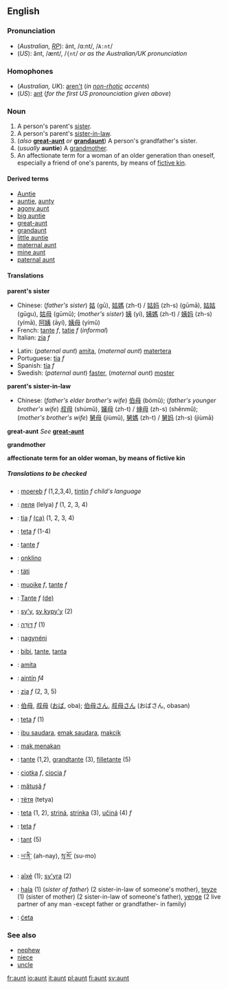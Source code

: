 ==English==
===Pronunciation===
*(''Australian, [[RP]]''): änt, /ɑ:nt/, /<tt>A:nt</tt>/
*(''US''): ănt, /ænt/, /<tt>{nt</tt>/ ''or as the Australian/UK pronunciation''

===Homophones===
*(''Australian, UK''): [[aren't]] (''in [[non-rhotic]] accents'')
*(''US''): [[ant]] (''for the first US pronounciation given above'')

===Noun===
{{en-noun-reg}}

#A person's parent's [[sister]].
#A person's parent's [[sister-in-law]].
#(''also'' '''[[great-aunt]]''' ''or'' '''[[grandaunt]]''') A person's grandfather's sister.
#(''usually'' '''auntie''') A [[grandmother]].
#An affectionate term for a woman of an older generation than oneself, especially a friend of one's parents, by means of [[fictive kin]].

====Derived terms====
*[[Auntie]]<!--nickname of the BBC-->
*[[auntie]], [[aunty]]
*[[agony aunt]]
*[[big auntie]] 
*[[great-aunt]]
*[[grandaunt]]
*[[little auntie]]
*[[maternal aunt]]
*[[mine aunt]]<!--#{{vulgar}} (''cant'') Mine aunt; a bawd or procuress: a title of eminence for the senior dells, who serve for instructresses, midwives, &c. for the [[dell]]s.-->
*[[paternal aunt]]

====Translations====
'''parent's sister'''
{{top}}
*Chinese: (''father's sister'') [[姑]] (gū), [[姑媽]] (zh-t) / [[姑妈]] (zh-s) (gūmā), [[姑姑]] (gūgu), [[姑母]] (gūmǔ); (''mother's sister'') [[姨]] (yí), [[姨媽]] (zh-t) / [[姨妈]] (zh-s) (yímā), [[阿姨]] (āyí), [[姨母]] (yímǔ) 
*French: [[tante]] ''f'', [[tatie]] ''f'' (''informal'')
*Italian: [[zia]] ''f''
{{mid}}
*Latin: (''paternal aunt'') [[amita]], (''maternal aunt'') [[matertera]]
*Portuguese: [[tia]] ''f''
*Spanish: [[tía]] ''f''
*Swedish: (''paternal aunt'') [[faster#Swedish|faster]], (''maternal aunt'') [[moster]]
{{bottom}}

'''parent's sister-in-law'''
{{top}}
*Chinese: (''father's elder brother's wife'') [[伯母]] (bómǔ); (''father's younger brother's wife'') [[叔母]] (shúmǔ), [[嬸母]] (zh-t) / [[婶母]] (zh-s) (shěnmǔ); (''mother's brother's wife'') [[舅母]] (jiùmǔ), [[舅媽]] (zh-t) / [[舅妈]] (zh-s) (jiùmā)
{{mid}}
{{bottom}}

'''great-aunt'''
''See'' '''[[great-aunt]]'''

'''grandmother'''
{{top}}
{{mid}}
{{bottom}}

'''affectionate term for an older woman, by means of fictive kin'''
{{top}}
{{mid}}
{{bottom}}

=====Translations to be checked=====
<!--Remove this section once all of the translations below have been moved into the tables above.-->
{{checktrans}}
*{{ttbc|Breton}}: [[moereb]] ''f'' (1,2,3,4), [[tintin]] ''f'' ''child's language''
*{{ttbc|Bulgarian}}: [[леля]] (lelya) ''f'' (1, 2, 3, 4)
*{{ttbc|Catalan}}: [[tia]] ''f'' [[:ca:tia|(ca)]] (1, 2, 3, 4)
*{{ttbc|Czech}}: [[teta]] ''f'' (1-4)
*{{ttbc|Dutch}}: [[tante]] ''f''
*{{ttbc|Esperanto}}: [[onklino]]
*{{ttbc|Finnish}}: [[täti]]
*{{ttbc|Frisian}}: [[muoike]] ''f'', [[tante]] ''f''
*{{ttbc|German}}: [[Tante]] ''f'' [[:de:Tante|(de)]]
*{{ttbc|Guaraní}}: [[sy'y]], [[sy kypy'y]] (2)
*{{ttbc|Hebrew}}: [[דודה|דּוֹדָה]] ''f'' (1)
*{{ttbc|Hungarian}}: [[nagynéni]]
*{{ttbc|Indonesian}}: [[bibi]], [[tante]], [[tanta]]
*{{ttbc|Interlingua}}: [[amita]]
*{{ttbc|Irish}}: [[aintín]] ''f4''
*{{ttbc|Italian}}: [[zia]] ''f'' (2, 3, 5)
*{{ttbc|Japanese}}: [[伯母]], [[叔母]] ([[おば]], oba); [[伯母さん]], [[叔母さん]] (おばさん, obasan)
*{{ttbc|Lithuanian}}: [[teta]] ''f'' (1)
*{{ttbc|Malay}}: [[ibu saudara]], [[emak saudara]], [[makcik]]
*{{ttbc|Malay, Northern}}: [[mak menakan]]
*{{ttbc|Norwegian}}: [[tante#Norwegian|tante]] {{f}} (1,2), [[grandtante]] (3), [[filletante]] (5)
*{{ttbc|Polish}}: [[ciotka]] ''f'', [[ciocia]] ''f''
*{{ttbc|Romanian}}: [[mătuşă]] ''f''
*{{ttbc|Russian}}: [[тетя|тётя]] (tetya)
*{{ttbc|Slovak}}: [[teta]] (1, 2), [[striná]], [[strinka]] (3), [[učiná]] (4)  ''f''
*{{ttbc|Slovene}}: [[teta]] ''f''
*{{ttbc|Swedish}}: [[tant#Swedish|tant]] (5)
*{{ttbc|Tibetan}}: [[ཡ་ནི་]] (ah-nay), [[སུ་མོ་]] (su-mo)
*{{ttbc|Tupinambá}}: [[aîxé]] (1); [[sy'yra]] (2)
*{{ttbc|Turkish}}: [[hala]] (1) (''sister of father'') (2 sister-in-law of someone's mother), [[teyze]] (1) (sister of mother) (2  sister-in-law of someone's father), [[yenge]] (2 live partner of any man -except father or grandfather- in family)
*{{ttbc|Upper Sorbian}}: [[ćeta]]

===See also===
*[[nephew]]
*[[niece]]
*[[uncle]]

[[fr:aunt]]
[[io:aunt]]
[[it:aunt]]
[[pl:aunt]]
[[fi:aunt]]
[[sv:aunt]]